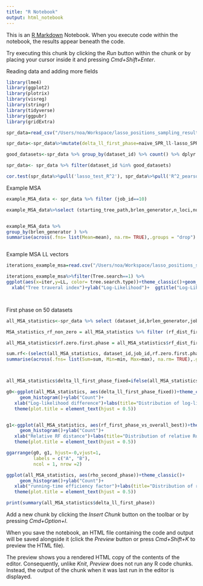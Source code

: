 ```yaml
---
title: "R Notebook"
output: html_notebook
---
```


This is an [R Markdown](http://rmarkdown.rstudio.com) Notebook. When you execute code within the notebook, the results appear beneath the code. 

Try executing this chunk by clicking the *Run* button within the chunk or by placing your cursor inside it and pressing *Cmd+Shift+Enter*. 

Reading data and adding more fields

```r
library(lme4)
library(ggplot2)
library(plotrix)
library(visreg)
library(stringr)
library(tidyverse)
library(ggpubr)
library(gridExtra)

spr_data=read_csv("/Users/noa/Workspace/lasso_positions_sampling_results/sp_c.csv")

spr_data<-spr_data%>%mutate(delta_ll_first_phase=naive_SPR_ll-lasso_SPR_first_phase_ll,delta_ll_second_phase=naive_SPR_ll-lasso_SPR_second_phase_ll,rho_first_phase=naive_SPR_spr_moves/(lasso_SPR_first_phase_spr_moves*sample_pct),rho_second_phase =naive_SPR_spr_moves/(spr_data$lasso_SPR_second_phase_spr_moves+(lasso_SPR_first_phase_spr_moves*sample_pct)) )

good_datasets<-spr_data %>% group_by(dataset_id) %>% count() %>% dplyr::filter(n==3) %>% pull(dataset_id)

spr_data<- spr_data %>% filter(dataset_id %in% good_datasets)

```


  
```r
cor.test(spr_data%>%pull('lasso_test_R^2'), spr_data%>%pull('R^2_pearson_during_tree_search'))
```


Example MSA

```r

example_MSA_data <- spr_data %>% filter (job_id==10)

example_MSA_data%>%select (starting_tree_path,brlen_generator,n_loci,number_loci_chosen,naive_SPR_spr_moves,lasso_SPR_first_phase_spr_moves,lasso_SPR_second_phase_spr_moves,'R^2_pearson_during_tree_search',rf_first_phase_vs_overall_best,mistake_cnt,delta_ll_first_phase,rho_first_phase,rho_second_phase,naive_SPR_ll,lasso_SPR_first_phase_ll, lasso_SPR_first_phase_tree_newick,starting_tree_path,rf_first_phase_vs_overall_best, rf_second_phase_vs_overall_best, rf_naive_vs_overall_best_first_phase, rf_naive_vs_overall_best_second_phase)%>% arrange(starting_tree_path)


example_MSA_data %>%
group_by(brlen_generator ) %>%
summarise(across(.fns= list(Mean=mean), na.rm= TRUE),.groups = "drop")



```
Example MSA LL vectors

```r


iterations_example_msa=read.csv("/Users/noa/Workspace/lasso_positions_sampling_results/job_10_tree_search.csv")

iterations_example_msa%>%filter(Tree.search==1) %>%
ggplot(aes(x=iter,y=LL, color= tree.search.type))+theme_classic()+geom_line()+geom_point()+labs(color = "Tree-search type")+
  xlab("Tree traveral index")+ylab("Log-Likelihood")+  ggtitle("Log-Likelihood of trees at each SPR iteration")+  theme(plot.title = element_text(hjust = 0.5))




```





First phase on 50 datasets

```r



all_MSA_statistics<-spr_data %>% select (dataset_id,brlen_generator,job_id,n_loci,number_loci_chosen,naive_SPR_spr_moves,lasso_SPR_first_phase_spr_moves,lasso_SPR_second_phase_spr_moves,'R^2_pearson_during_tree_search', mistake_cnt,delta_ll_first_phase,delta_ll_second_phase,rho_first_phase,rho_second_phase,naive_SPR_ll,lasso_SPR_first_phase_ll, lasso_SPR_first_phase_tree_newick, rf_first_phase_vs_overall_best, rf_first_phase_vs_overall_best, rf_dist_first_phase_vs_naive, rf_dist_second_phase_vs_naive)

MSA_statistics_rf_non_zero = all_MSA_statistics %>% filter (rf_dist_first_phase_vs_naive>0)

all_MSA_statistics$rf.zero.first.phase = all_MSA_statistics$rf_dist_first_phase_vs_naive==0

sum.rf<-(select(all_MSA_statistics, dataset_id,job_id,rf.zero.first.phase) %>%group_by(dataset_id,job_id) %>%
summarise(across(.fns= list(Sum=sum, Min=min, Max=max), na.rm= TRUE),.groups = "drop"))



all_MSA_statistics$delta_ll_first_phase_fixed=ifelse(all_MSA_statistics$rf_dist_first_phase_vs_naive==0,0,all_MSA_statistics$delta_ll_first_phase)

g0<-ggplot(all_MSA_statistics, aes(delta_ll_first_phase_fixed))+theme_classic()+
     geom_histogram()+ylab("Count")+
   xlab("Log-likelihood difference")+labs(title="Distribution of log-likelihood differences")+
   theme(plot.title = element_text(hjust = 0.5)) 


g1<-ggplot(all_MSA_statistics, aes(rf_first_phase_vs_overall_best))+theme_classic()+
     geom_histogram()+ylab("Count")+
   xlab("Relative RF distance")+labs(title="Distribution of relative Robinson-Foulds distances")+
   theme(plot.title = element_text(hjust = 0.5)) 

ggarrange(g0, g1, hjust=-0,vjust=1, 
          labels = c("A", "B"),
          ncol = 1, nrow =2)

ggplot(all_MSA_statistics, aes(rho_second_phase))+theme_classic()+
     geom_histogram()+ylab("Count")+
   xlab("running-time efficiency factor")+labs(title="Distribution of running-time efficiency factor")+
   theme(plot.title = element_text(hjust = 0.5)) 

print(summary(all_MSA_statistics$delta_ll_first_phase))

```





Add a new chunk by clicking the *Insert Chunk* button on the toolbar or by pressing *Cmd+Option+I*.

When you save the notebook, an HTML file containing the code and output will be saved alongside it (click the *Preview* button or press *Cmd+Shift+K* to preview the HTML file). 

The preview shows you a rendered HTML copy of the contents of the editor. Consequently, unlike *Knit*, *Preview* does not run any R code chunks. Instead, the output of the chunk when it was last run in the editor is displayed.

